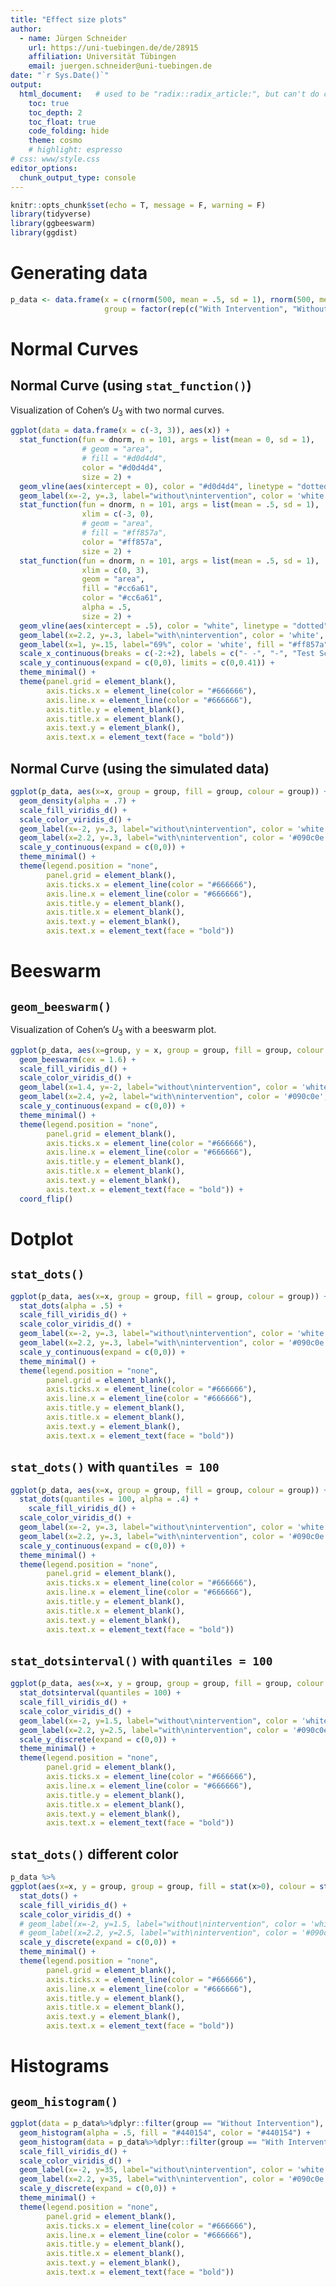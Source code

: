 ```yaml
---
title: "Effect size plots"
author:
  - name: Jürgen Schneider 
    url: https://uni-tuebingen.de/de/28915
    affiliation: Universität Tübingen
    email: juergen.schneider@uni-tuebingen.de
date: "`r Sys.Date()`"
output: 
  html_document:   # used to be "radix::radix_article:", but can't do code_folding
    toc: true
    toc_depth: 2
    toc_float: true
    code_folding: hide
    theme: cosmo
    # highlight: espresso
# css: www/style.css
editor_options: 
  chunk_output_type: console
---
```


```r
knitr::opts_chunk$set(echo = T, message = F, warning = F)
library(tidyverse)
library(ggbeeswarm)
library(ggdist)
```

# Generating data
```r
p_data <- data.frame(x = c(rnorm(500, mean = .5, sd = 1), rnorm(500, mean = 0, sd = 1)),
                     group = factor(rep(c("With Intervention", "Without Intervention"), each = 500), levels = c("Without Intervention", "With Intervention")))
```

# Normal Curves

## Normal Curve (using `stat_function()`)

Visualization of Cohen's $U_3$ with two normal curves.

```r
ggplot(data = data.frame(x = c(-3, 3)), aes(x)) +
  stat_function(fun = dnorm, n = 101, args = list(mean = 0, sd = 1), 
                # geom = "area", 
                # fill = "#d0d4d4", 
                color = "#d0d4d4",
                size = 2) + 
  geom_vline(aes(xintercept = 0), color = "#d0d4d4", linetype = "dotted", size = 2) +
  geom_label(x=-2, y=.3, label="without\nintervention", color = 'white', fill = "#d0d4d4", fontface = "bold") +
  stat_function(fun = dnorm, n = 101, args = list(mean = .5, sd = 1),                     # effect size = .5
                xlim = c(-3, 0),
                # geom = "area", 
                # fill = "#ff857a", 
                color = "#ff857a", 
                size = 2) +
  stat_function(fun = dnorm, n = 101, args = list(mean = .5, sd = 1),                     # effect size = .5
                xlim = c(0, 3),
                geom = "area", 
                fill = "#cc6a61", 
                color = "#cc6a61", 
                alpha = .5,
                size = 2) + 
  geom_vline(aes(xintercept = .5), color = "white", linetype = "dotted", size = 1.5, alpha = .3) +    # effect size = .5
  geom_label(x=2.2, y=.3, label="with\nintervention", color = 'white', fill = "#ff857a", fontface = "bold") +
  geom_label(x=1, y=.15, label="69%", color = 'white', fill = "#ff857a", fontface = "bold") +
  scale_x_continuous(breaks = c(-2:+2), labels = c("- -", "-", "Test Score", "+", "++")) +
  scale_y_continuous(expand = c(0,0), limits = c(0,0.41)) +
  theme_minimal() +
  theme(panel.grid = element_blank(),
        axis.ticks.x = element_line(color = "#666666"),
        axis.line.x = element_line(color = "#666666"),
        axis.title.y = element_blank(),
        axis.title.x = element_blank(),
        axis.text.y = element_blank(),
        axis.text.x = element_text(face = "bold"))
```

## Normal Curve (using the simulated data)
```r
ggplot(p_data, aes(x=x, group = group, fill = group, colour = group)) +
  geom_density(alpha = .7) +
  scale_fill_viridis_d() +
  scale_color_viridis_d() +
  geom_label(x=-2, y=.3, label="without\nintervention", color = 'white', fill = "#440154", fontface = "bold") +
  geom_label(x=2.2, y=.3, label="with\nintervention", color = '#090c0e', fill = "#fde725", fontface = "bold") +
  scale_y_continuous(expand = c(0,0)) +
  theme_minimal() +
  theme(legend.position = "none",
        panel.grid = element_blank(),
        axis.ticks.x = element_line(color = "#666666"),
        axis.line.x = element_line(color = "#666666"),
        axis.title.y = element_blank(),
        axis.title.x = element_blank(),
        axis.text.y = element_blank(),
        axis.text.x = element_text(face = "bold"))
```



# Beeswarm

## `geom_beeswarm()`

Visualization of Cohen's $U_3$ with a beeswarm plot.
```r
ggplot(p_data, aes(x=group, y = x, group = group, fill = group, colour = group)) +
  geom_beeswarm(cex = 1.6) +
  scale_fill_viridis_d() +
  scale_color_viridis_d() +
  geom_label(x=1.4, y=-2, label="without\nintervention", color = 'white', fill = "#440154", fontface = "bold") +
  geom_label(x=2.4, y=2, label="with\nintervention", color = '#090c0e', fill = "#fde725", fontface = "bold") +
  scale_y_continuous(expand = c(0,0)) +
  theme_minimal() +
  theme(legend.position = "none",
        panel.grid = element_blank(),
        axis.ticks.x = element_line(color = "#666666"),
        axis.line.x = element_line(color = "#666666"),
        axis.title.y = element_blank(),
        axis.title.x = element_blank(),
        axis.text.y = element_blank(),
        axis.text.x = element_text(face = "bold")) +
  coord_flip()
```

# Dotplot

## `stat_dots()`

```r
ggplot(p_data, aes(x=x, group = group, fill = group, colour = group)) +
  stat_dots(alpha = .5) +
  scale_fill_viridis_d() +
  scale_color_viridis_d() +
  geom_label(x=-2, y=.3, label="without\nintervention", color = 'white', fill = "#440154", fontface = "bold") +
  geom_label(x=2.2, y=.3, label="with\nintervention", color = '#090c0e', fill = "#fde725", fontface = "bold") +
  scale_y_continuous(expand = c(0,0)) +
  theme_minimal() +
  theme(legend.position = "none",
        panel.grid = element_blank(),
        axis.ticks.x = element_line(color = "#666666"),
        axis.line.x = element_line(color = "#666666"),
        axis.title.y = element_blank(),
        axis.title.x = element_blank(),
        axis.text.y = element_blank(),
        axis.text.x = element_text(face = "bold"))
```

## `stat_dots()` with `quantiles = 100`

```r
ggplot(p_data, aes(x=x, group = group, fill = group, colour = group)) +
  stat_dots(quantiles = 100, alpha = .4) +
    scale_fill_viridis_d() +
  scale_color_viridis_d() +
  geom_label(x=-2, y=.3, label="without\nintervention", color = 'white', fill = "#440154", fontface = "bold") +
  geom_label(x=2.2, y=.3, label="with\nintervention", color = '#090c0e', fill = "#fde725", fontface = "bold") +
  scale_y_continuous(expand = c(0,0)) +
  theme_minimal() +
  theme(legend.position = "none",
        panel.grid = element_blank(),
        axis.ticks.x = element_line(color = "#666666"),
        axis.line.x = element_line(color = "#666666"),
        axis.title.y = element_blank(),
        axis.title.x = element_blank(),
        axis.text.y = element_blank(),
        axis.text.x = element_text(face = "bold"))
```

## `stat_dotsinterval()` with `quantiles = 100`

```r
ggplot(p_data, aes(x=x, y = group, group = group, fill = group, colour = group)) +
  stat_dotsinterval(quantiles = 100) +
  scale_fill_viridis_d() +
  scale_color_viridis_d() +
  geom_label(x=-2, y=1.5, label="without\nintervention", color = 'white', fill = "#440154", fontface = "bold") +
  geom_label(x=2.2, y=2.5, label="with\nintervention", color = '#090c0e', fill = "#fde725", fontface = "bold") +
  scale_y_discrete(expand = c(0,0)) +
  theme_minimal() +
  theme(legend.position = "none",
        panel.grid = element_blank(),
        axis.ticks.x = element_line(color = "#666666"),
        axis.line.x = element_line(color = "#666666"),
        axis.title.y = element_blank(),
        axis.title.x = element_blank(),
        axis.text.y = element_blank(),
        axis.text.x = element_text(face = "bold"))
```

## `stat_dots()` different color

```r
p_data %>%
ggplot(aes(x=x, y = group, group = group, fill = stat(x>0), colour = stat(x>0))) +
  stat_dots() +
  scale_fill_viridis_d() +
  scale_color_viridis_d() +
  # geom_label(x=-2, y=1.5, label="without\nintervention", color = 'white', fill = "#440154", fontface = "bold") +
  # geom_label(x=2.2, y=2.5, label="with\nintervention", color = '#090c0e', fill = "#fde725", fontface = "bold") +
  scale_y_discrete(expand = c(0,0)) +
  theme_minimal() +
  theme(legend.position = "none",
        panel.grid = element_blank(),
        axis.ticks.x = element_line(color = "#666666"),
        axis.line.x = element_line(color = "#666666"),
        axis.title.y = element_blank(),
        axis.title.x = element_blank(),
        axis.text.y = element_blank(),
        axis.text.x = element_text(face = "bold"))
```


# Histograms

## `geom_histogram()`

```r
ggplot(data = p_data%>%dplyr::filter(group == "Without Intervention"), aes(x=x)) +
  geom_histogram(alpha = .5, fill = "#440154", color = "#440154") +
  geom_histogram(data = p_data%>%dplyr::filter(group == "With Intervention"), alpha = .5, fill = "#fde725", color = "#fde725") +
  scale_fill_viridis_d() +
  scale_color_viridis_d() +
  geom_label(x=-2, y=35, label="without\nintervention", color = 'white', fill = "#440154", fontface = "bold") +
  geom_label(x=2.2, y=35, label="with\nintervention", color = '#090c0e', fill = "#fde725", fontface = "bold") +
  scale_y_discrete(expand = c(0,0)) +
  theme_minimal() +
  theme(legend.position = "none",
        panel.grid = element_blank(),
        axis.ticks.x = element_line(color = "#666666"),
        axis.line.x = element_line(color = "#666666"),
        axis.title.y = element_blank(),
        axis.title.x = element_blank(),
        axis.text.y = element_blank(),
        axis.text.x = element_text(face = "bold"))
```